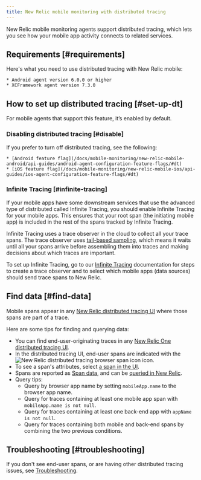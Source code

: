 ```yaml
---
title: New Relic mobile monitoring with distributed tracing
---
```

New Relic mobile monitoring agents support distributed tracing, which lets you see how your mobile app activity connects to related services. 

## Requirements [#requirements]

Here's what you need to use distributed tracing with New Relic mobile:

    * Android agent version 6.0.0 or higher
    * XCFramework agent version 7.3.0

## How to set up distributed tracing [#set-up-dt]

For mobile agents that support this feature, it’s enabled by default. 

### Disabling distributed tracing [#disable]

If you prefer to turn off distributed tracing, see the following:

    * [Android feature flag](/docs/mobile-monitoring/new-relic-mobile-android/api-guides/android-agent-configuration-feature-flags/#dt)
    * [iOS feature flag](/docs/mobile-monitoring/new-relic-mobile-ios/api-guides/ios-agent-configuration-feature-flags/#dt)

### Infinite Tracing [#infinite-tracing]

If your mobile apps have some downstream services that use the advanced type of distributed called Infinite Tracing, you should enable Infinite Tracing for your mobile apps. This ensures that your root span (the initiating mobile app) is included in the rest of the spans tracked by Infinite Tracing.

Infinite Tracing uses a trace observer in the cloud to collect all your trace spans. The trace observer uses [tail-based sampling](https://docs.newrelic.com/docs/distributed-tracing/concepts/how-new-relic-distributed-tracing-works/#tail-based), which means it waits until all your spans arrive before assembling them into traces and making decisions about which traces are important. 

To set up Infinite Tracing, go to our [Infinite Tracing](/docs/distributed-tracing/infinite-tracing/set-trace-observer) documentation for steps to create a trace observer and to select which mobile apps (data sources) should send trace spans to New Relic.

## Find data [#find-data]

Mobile spans appear in any [New Relic distributed tracing UI](/docs/understand-dependencies/distributed-tracing/ui-data/additional-distributed-tracing-features-new-relic-one/) where those spans are part of a trace. 

Here are some tips for finding and querying data:

* You can find end-user-originating traces in any [New Relic One distributed tracing UI](/docs/understand-dependencies/distributed-tracing/ui-data/additional-distributed-tracing-features-new-relic-one).
* In the distributed tracing UI, end-user spans are indicated with the ![New Relic distributed tracing browser span icon](./images/mobile-icon.png "distributed-tracing-browser-span-icon.png") icon.
* To see a span's attributes, select [a span in the UI](/docs/apm/distributed-tracing/ui-data/understand-use-distributed-tracing-data#span-details).
* Spans are reported as [Span data](/attribute-dictionary/?event=Span), and can be [queried in New Relic](/docs/using-new-relic/data/understand-data/query-new-relic-data).
* Query tips:
  * Query by browser app name by setting `mobileApp.name` to the browser app name.
  * Query for traces containing at least one mobile app span with `mobileApp.name is not null`.
  * Query for traces containing at least one back-end app with `appName is not null`.
  * Query for traces containing both mobile and back-end spans by combining the two previous conditions.

## Troubleshooting [#troubleshooting]

If you don't see end-user spans, or are having other distributed tracing issues, see [Troubleshooting](/docs/apm/distributed-tracing/troubleshooting/troubleshooting-missing-trace-data#browser-data).
